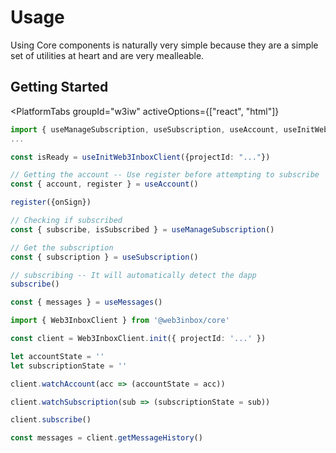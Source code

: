
# Usage

<CloudBanner />

Using Core components is naturally very simple because they are a simple set of utilities at heart
and are very mealleable.

## Getting Started

<PlatformTabs
	groupId="w3iw"
	activeOptions={["react", "html"]}
>
<PlatformTabItem value="react">

```ts
import { useManageSubscription, useSubscription, useAccount, useInitWeb3InboxClient, useMessages } from "@web3inbox/react-widget";
...

const isReady = useInitWeb3InboxClient({projectId: "..."})

// Getting the account -- Use register before attempting to subscribe
const { account, register } = useAccount()

register({onSign})

// Checking if subscribed
const { subscribe, isSubscribed } = useManageSubscription()

// Get the subscription
const { subscription } = useSubscription()

// subscribing -- It will automatically detect the dapp
subscribe()

const { messages } = useMessages()

```

</PlatformTabItem>
<PlatformTabItem value="html">

```ts
import { Web3InboxClient } from '@web3inbox/core'

const client = Web3InboxClient.init({ projectId: '...' })

let accountState = ''
let subscriptionState = ''

client.watchAccount(acc => (accountState = acc))

client.watchSubscription(sub => (subscriptionState = sub))

client.subscribe()

const messages = client.getMessageHistory()
```

</PlatformTabItem>
</PlatformTabs>
